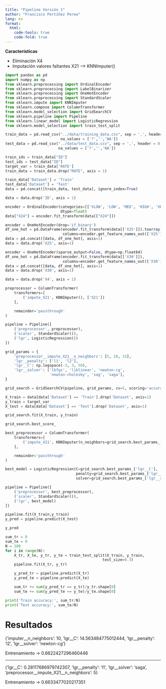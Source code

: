 ```yaml
---
title: "Pipeline Versión 1"
author: "Francisco Pertíñez Perea"
lang: es
format:
  html:
    code-tools: true
    code-fold: true
---
```


**Características**

- Eliminación X4
- Imputación valores faltantes X21 --> KNNImputer()

```python
import pandas as pd
import numpy as np
from sklearn.preprocessing import OrdinalEncoder
from sklearn.preprocessing import LabelBinarizer
from sklearn.preprocessing import OneHotEncoder
from sklearn.preprocessing import StandardScaler
from sklearn.impute import KNNImputer
from sklearn.compose import ColumnTransformer
from sklearn.model_selection import GridSearchCV
from sklearn.pipeline import Pipeline
from sklearn.linear_model import LogisticRegression
from sklearn.model_selection import train_test_split
```

```python
train_data = pd.read_csv("../data/training_data.csv", sep = ',', header = 0, 
                         na_values = ['?','','NA'])
test_data = pd.read_csv("../data/test_data.csv", sep = ',', header = 0, 
                        na_values = ['?','','NA'])
```

```python
train_ids = train_data["ID"]
test_ids = test_data["ID"]
target_var = train_data['RATE']
train_data = train_data.drop("RATE", axis = 1)
```

```python
train_data['Dataset'] = 'Train'
test_data['Dataset'] = 'Test'
data = pd.concat([train_data, test_data], ignore_index=True)
```

```python
data = data.drop('ID', axis = 1)
```

```python
encoder = OrdinalEncoder(categories=[['VLOW', 'LOW', 'MED', 'HIGH', 'VHIGH']], 
                         dtype=float)
data["X24"] = encoder.fit_transform(data[["X24"]])
```

```python
encoder = OneHotEncoder(drop='if_binary')
df_one_hot = pd.DataFrame(encoder.fit_transform(data[['X25']]).toarray(), 
                          columns=encoder.get_feature_names_out(['X25']))
data = pd.concat([data, df_one_hot], axis=1)
data = data.drop('X25', axis=1)
```

```python
encoder = OneHotEncoder(sparse_output=False, dtype=np.float64)
df_one_hot = pd.DataFrame(encoder.fit_transform(data[['X30']]), 
                          columns=encoder.get_feature_names_out(['X30']))
data = pd.concat([data, df_one_hot], axis=1)
data = data.drop('X30', axis=1)
```

```python
data = data.drop('X4', axis = 1)
```

```python
preprocessor = ColumnTransformer(
    transformers=[
        ('impute_X21', KNNImputer(), ['X21'])
    ],

    remainder='passthrough'
)

pipeline = Pipeline([
    ('preprocessor', preprocessor),
    ('scaler', StandardScaler()),
    ('lgr', LogisticRegression())
])
```


```python
grid_params = {
    'preprocessor__impute_X21__n_neighbors': [5, 10, 15],
    'lgr__penalty': ['l1', 'l2'],
    'lgr__C': np.logspace(-3, 3, 50),
    'lgr__solver': ['lbfgs', 'liblinear', 'newton-cg', 
                    'newton-cholesky', 'sag', 'saga'],
}
```


```python
grid_search = GridSearchCV(pipeline, grid_params, cv=5, scoring='accuracy', verbose=1)
```


```python
X_train = data[data['Dataset'] == 'Train'].drop('Dataset', axis=1)
y_train = target_var
X_test = data[data['Dataset'] == 'Test'].drop('Dataset', axis=1)

grid_search.fit(X_train, y_train)
```

```python
grid_search.best_score_
```

```python
best_preprocessor = ColumnTransformer(
    transformers=[
        ('impute_X21', KNNImputer(n_neighbors=grid_search.best_params_['preprocessor__impute_X21__n_neighbors']), ['X21'])
    ],

    remainder='passthrough'
)

best_model = LogisticRegression(C=grid_search.best_params_['lgr__C'],
                                penalty=grid_search.best_params_['lgr__penalty'],
                                solver=grid_search.best_params_['lgr__solver'])

pipeline = Pipeline([
    ('preprocessor', best_preprocessor),
    ('scaler', StandardScaler()),
    ('lgr', best_model)
])

pipeline.fit(X_train,y_train)
y_pred = pipeline.predict(X_test)
```


```python
y_pred
```

```python
sum_tr = 0
sum_te = 0
N = 100
for i in range(N):
    X_tr, X_te, y_tr, y_te = train_test_split(X_train, y_train, 
                                            test_size=0.3)
    pipeline.fit(X_tr, y_tr)

    y_pred_tr = pipeline.predict(X_tr)
    y_pred_te = pipeline.predict(X_te)

    sum_tr += sum(y_pred_tr == y_tr)/y_tr.shape[0]
    sum_te += sum(y_pred_te == y_te)/y_te.shape[0]

print('Train accuracy:', sum_tr/N)
print('Test accuracy:', sum_te/N)
```

# Resultados

{'imputer__n_neighbors': 10,
 'lgr__C': 14.563484775012444,
 'lgr__penalty': 'l2',
 'lgr__solver': 'newton-cg'}

Entrenamiento -> 0.6622427296460446

-----

{'lgr__C': 0.28117686979742307,
 'lgr__penalty': 'l1',
 'lgr__solver': 'saga',
 'preprocessor__impute_X21__n_neighbors': 5}

 Entrenamiento -> 0.6633477020217351